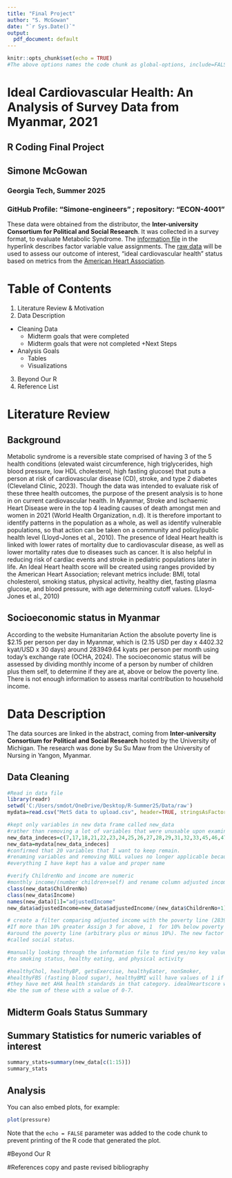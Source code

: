 ---
title: "Final Project"
author: "S. McGowan"
date: "`r Sys.Date()`"
output: 
  pdf_document: default
---

```{r global-options, include=FALSE}
knitr::opts_chunk$set(echo = TRUE)
#The above options names the code chunk as global-options, include=FALSE will hide this code chunk in final document. Knitr package will create report document
```

# Ideal Cardiovascular Health: An Analysis of Survey Data from Myanmar, 2021

## R Coding Final Project

## Simone McGowan

### Georgia Tech, Summer 2025

### GitHub Profile: "Simone-engineers" ; repository: "ECON-4001"

These data were obtained from the distributor, the **Inter-university Consortium for Political and Social Research**. It was collected in a survey format, to evaluate Metabolic Syndrome. The [information file](https://doi.org/10.3886/E146521V1-185521) in the hyperlink describes factor variable value assignments. The [raw data](https://doi.org/10.3886/E146521V1-185522) will be used to assess our outcome of interest, "ideal cardiovascular health" status based on metrics from the [American Heart Association](https://www.ahajournals.org/doi/10.1161/CIRCULATIONAHA.109.192703).

\newpage

# Table of Contents

1.  Literature Review & Motivation
2.  Data Description <!--subtopics have been indented below-->

-   Cleaning Data
    -   Midterm goals that were completed
    -   Midterm goals that were not completed +Next Steps
-   Analysis Goals
    -   Tables
    -   Visualizations

3.  Beyond Our R
4. Reference List

\newpage

# Literature Review

## Background

Metabolic syndrome is a reversible state comprised of having 3 of the 5 health conditions (elevated waist circumference, high triglycerides, high blood pressure, low HDL cholesterol, high fasting glucose) that puts a person at risk of cardiovascular disease (CD), stroke, and type 2 diabetes (Cleveland Clinic, 2023). Though the data was intended to evaluate risk of these three health outcomes, the purpose of the present analysis is to hone in on current cardiovascular health. In Myanmar, Stroke and Ischaemic Heart Disease were in the top 4 leading causes of death amongst men and women in 2021 (World Health Organization, n.d). It is therefore important to identify patterns in the population as a whole, as well as identify vulnerable populations, so that action can be taken on a community and policy/public health level (Lloyd-Jones et al., 2010). The presence of Ideal Heart health is linked with lower rates of mortality due to cardiovascular disease, as well as lower mortality rates due to diseases such as cancer. It is also helpful in reducing risk of cardiac events and stroke in pediatric populations later in life. An Ideal Heart health score will be created using ranges provided by the American Heart Association; relevant metrics include: BMI, total cholesterol, smoking status, physical activity, healthy diet, fasting plasma glucose, and blood pressure, with age determining cutoff values. (Lloyd-Jones et al., 2010)

## Socioeconomic status in Myanmar
According to the website Humanitarian Action the absolute poverty line is $2.15 per person per day in Myanmar, which is (2.15 USD per day x 4402.32 kyat/USD x 30 days) around 283949.64 kyats per person per month using today's exchange rate (OCHA, 2024). The socioeconomic status will be assessed by dividing monthly income of a person by number of children plus them self, to determine if they are at, above or below the poverty line. There is not enough information to assess marital contribution to household income.

\newpage

# Data Description
The data sources are linked in the abstract, coming from **Inter-university Consortium for Political and Social Research** hosted by the University of Michigan. The research was done by Su Su Maw from the University of Nursing in Yangon, Myanmar.

## Data Cleaning

```{r import}
#Read in data file
library(readr)
setwd('C:/Users/smdot/OneDrive/Desktop/R-Summer25/Data/raw')
mydata=read.csv("MetS data to upload.csv", header=TRUE, stringsAsFactors =FALSE)
```

```{r removing variables}
#kept only variables in new data frame called new_data  
#rather than removing a lot of variables that were unusable upon examination or context
new_data_indeces=c(7,17,18,21,22,23,24,25,26,27,28,29,31,32,33,45,46,47,50,58)
new_data=mydata[new_data_indeces]
#confirmed that 20 variables that I want to keep remain.
#renaming variables and removing NULL values no longer applicable because 
#everything I have kept has a value and proper name
```

```{r creating social status variable }
#verify ChildrenNo and income are numeric
#monthly income/(number children+self) and rename column adjusted income.
class(new_data$ChildrenNo)
class(new_data$Income)
names(new_data)[1]="adjustedIncome"
new_data$adjustedIncome=new_data$adjustedIncome/(new_data$ChildrenNo+1)

```
```{r}
# create a filter comparing adjusted income with the poverty line (283949.64 kyats/person). 
#If more than 10% greater Assign 3 for above, 1  for 10% below poverty line and 2 for those 
#around the poverty line (arbitrary plus or minus 10%). The new factor variable will be 
#called social status.
```

```{r ideal heart health factor variables}
#manually looking through the information file to find yes/no key values assigned 
#to smoking status, healthy eating, and physical activity


```
```{r ideal heart health scores temp variables}
#healthyChol, healthyBP, getsExercise, healthyEater, nonSmoker, 
#healthyFBS (fasting blood sugar), healthyBMI will have values of 1 if 
#they have met AHA health standards in that category. idealHeartscore will
#be the sum of these with a value of 0-7.

```

## Midterm Goals Status Summary


\newpage

## Summary Statistics for numeric variables of interest

```{r numeric variables}
summary_stats=summary(new_data[c(1:15)])
summary_stats
```
\newpage 

## Analysis

You can also embed plots, for example:

```{r pressure, echo=FALSE}
plot(pressure)
```

Note that the `echo = FALSE` parameter was added to the code chunk to prevent printing of the R code that generated the plot.
\newpage

#Beyond Our R


\newpage

#References
copy and paste revised bibliography
